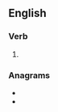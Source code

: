 {{also|radiâtes}}

==English==

===Verb===
{{head|en|verb form}}

# {{en-third-person singular of|radiate}}

===Anagrams===
* {{l|en|airdates}}
* {{l|en|dataries}}